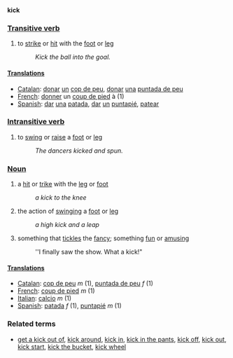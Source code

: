 '''kick'''

===[[Transitive verb]]===
# to [[strike]] or [[hit]] with the [[foot]] or [[leg]]
#: ''Kick the ball into the goal.''

====[[Translations]]====
*[[Catalan]]: [[donar]] [[un]] [[cop de peu]], [[donar]] [[una]] [[puntada de peu]]
*[[French]]: [[donner]] un [[coup de pied]] à (1)
*[[Spanish]]: [[dar]] [[una]] [[patada]], [[dar]] [[un]] [[puntapié]], [[patear]]

===[[Intransitive verb]]===
# to [[swing]] or [[raise]] a [[foot]] or [[leg]]
#: ''The dancers kicked and spun.''

===[[Noun]]===
# a [[hit]] or [[trike]] with the [[leg]] or [[foot]]
#: ''a kick to the knee''
# the action of [[swing]]ing a [[foot]] or [[leg]]
#: ''a high kick and a leap''
# something that [[tickle]]s the [[fancy]]; something [[fun]] or [[amusing]]
#: ''I finally saw the show. What a kick!"

====[[Translations]]====
*[[Catalan]]: [[cop de peu]] ''m'' (1), [[puntada de peu]] ''f'' (1)
*[[French]]: [[coup de pied]] ''m'' (1)
*[[Italian]]: [[calcio]] ''m'' (1)
*[[Spanish]]: [[patada]] ''f'' (1), [[puntapié]] ''m'' (1)

===Related terms===
*[[get a kick out of]], [[kick around]], [[kick in]], [[kick in the pants]], [[kick off]], [[kick out]], [[kick start]], [[kick the bucket]], [[kick wheel]]